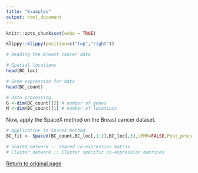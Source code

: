 ```yaml
---
title: "Examples"
output: html_document
---
```


 
```r
knitr::opts_chunk$set(echo = TRUE)
```

```r
klippy::klippy(position=c("top","right"))
```

```r
# Reading the Breast cancer data

# Spatial locations
head(BC_loc)

# Gene expression for data
head(BC_count) 

# Data processing
G <-dim(BC_count)[2] # number of genes
N <-dim(BC_count)[1] # number of locations 
```

Now, apply the SpaceX method on the Breast cancer dataset.

```r
# Application to SpaceX method
BC_fit <- SpaceX(BC_count,BC_loc[,1:2],BC_loc[,3],sPMM=FALSE,Post_process = TRUE)

# Shared_network :: Shared co-expression matrix
# Cluster_network :: Cluster specific co-expression matrices
```

  <a href="htmlrmark1.html">Return to original page</a>


